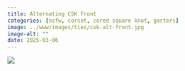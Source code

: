 ```yaml
---
title: Alternating CSK Front
categories: [nsfw, corset, cored square knot, garters]
image: ../www/images/ties/csk-alt-front.jpg
image-alt: ""
date: 2025-03-06
---
```



![](../www/images/ties/csk-alt-front.jpg)

